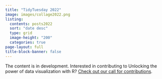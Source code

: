 ```yaml
---
title: "TidyTuesday 2022"
image: images/collage2022.png
listing: 
  contents: posts2022
  sort: "date desc"
  type: grid
  image-height: "200"
  categories: true
page-layout: full
title-block-banner: false
---
```

The content is in development. Interested in contributing to Unlocking the power of data visualization with R? [Check out our call for contributions](/contributor-docs/call-for-contributions.qmd).
